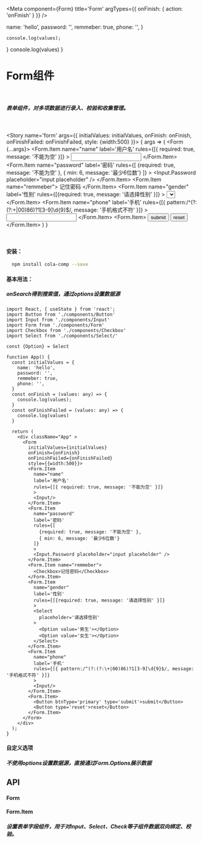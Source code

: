 

<Meta
  component={Form}
  title='Form'
  argTypes={{ onFinish: { action: 'onFinish' } }}
  />

  name: 'hello',
  password: '',
  remmeber: true,
  phone: '',
}

    console.log(values);
  }
    console.log(values)
  }

# Form组件
<br/>

##### 表单组件，对多项数据进行录入、校验和收集管理。

<br/>

<Story name='form' args={{
  initialValues: initialValues,
  onFinish: onFinish,
  onFinishFailed: onFinishFailed,
  style: {width:500}
}}>
  {
    args => (
      <Form {...args}>
        <Form.Item
          name="name" 
          label='用户名'
          rules={[{ required: true, message: '不能为空' }]}
          >
          <Input/>
        </Form.Item>
        <Form.Item 
          name="password"
          label='密码'
          rules={[
            {required: true, message: '不能为空' },
            { min: 6, message: '最少6位数'}
          ]}
          >
          <Input.Password placeholder="input placeholder" />
        </Form.Item>
        <Form.Item name="remmeber">
          <Checkbox>记住密码</Checkbox>
        </Form.Item>
        <Form.Item 
          name="gender"
          label='性别'
          rules={[{required: true, message: '请选择性别' }]}
          >
          <Select 
            placeholder='请选择性别'
          >
            <Select.Option value='男生'></Select.Option>
            <Select.Option value='女生'></Select.Option>
          </Select>
        </Form.Item>
        <Form.Item
          name="phone" 
          label='手机'
          rules={[{ pattern:/^(?:(?:\+|00)86)?1[3-9]\d{9}$/, message: '手机格式不符' }]}
          >
          <Input/>
        </Form.Item>
        <Form.Item>
          <Button btnType='primary' type='submit'>submit</Button>
          <Button type='reset'>reset</Button>
        </Form.Item>
      </Form>
    )
  }
</Story>

<br/>

#### 安装：

```sh
  npm install cola-comp --save
```
#### 基本用法：
##### onSearch得到搜索值，通过options设置数据源
```tsx
import React, { useState } from 'react';
import Button from './components/Button'
import Input from './components/Input'
import Form from './components/Form'
import Checkbox from './components/Checkbox'
import Select from './components/Select/'

const {Option} = Select

function App() {
  const initialValues = {
    name: 'hello',
    password: '',
    remmeber: true,
    phone: '',
  }
  const onFinish = (values: any) => {
    console.log(values);
  }
  const onFinishFailed = (values: any) => {
    console.log(values)
  }

  return (
    <div className="App" >
      <Form 
        initialValues={initialValues}
        onFinish={onFinish}
        onFinishFailed={onFinishFailed}
        style={{width:500}}>
        <Form.Item
          name="name" 
          label='用户名'
          rules={[{ required: true, message: '不能为空' }]}
          >
          <Input/>
        </Form.Item>
        <Form.Item 
          name="password"
          label='密码'
          rules={[
            {required: true, message: '不能为空' },
            { min: 6, message: '最少6位数'}
          ]}
          >
          <Input.Password placeholder="input placeholder" />
        </Form.Item>
        <Form.Item name="remmeber">
          <Checkbox>记住密码</Checkbox>
        </Form.Item>
        <Form.Item 
          name="gender"
          label='性别'
          rules={[{required: true, message: '请选择性别' }]}
          >
          <Select 
            placeholder='请选择性别'
          >
            <Option value='男生'></Option>
            <Option value='女生'></Option>
          </Select>
        </Form.Item>
        <Form.Item
          name="phone" 
          label='手机'
          rules={[{ pattern:/^(?:(?:\+|00)86)?1[3-9]\d{9}$/, message: '手机格式不符' }]}
          >
          <Input/>
        </Form.Item>
        <Form.Item>
          <Button btnType='primary' type='submit'>submit</Button>
          <Button type='reset'>reset</Button>
        </Form.Item>
      </Form>
    </div>
  );
}

```

#### 自定义选项
##### 不使用options设置数据源，直接通过Form.Options展示数据
<!-- 
<Canvas>
  <Story name="Form" args={{
    initialValues: initialValues,
    onFinish: onFinish,
    onFinishFailed: onFinishFailed,
    style: {width:500},
  }}>
    {args => (
      <Form {...args}
        >
        <Form.Item
          name="name" 
          label='用户名'
          rules={[{ required: true, message: '不能为空' }]}
          >
          <Input/>
        </Form.Item>
        <Form.Item 
          name="password"
          label='密码'
          rules={[
            {required: true, message: '不能为空' },
            { min: 6, message: '最少6位数'}
          ]}
          >
          <Input.Password placeholder="input placeholder" />
        </Form.Item>
        <Form.Item name="remmeber">
          <Checkbox>记住密码</Checkbox>
        </Form.Item>
        <Form.Item>
          <Button btnType='primary' type='submit'>submit</Button>
          <Button type='reset'>reset</Button>
        </Form.Item>
      </Form>
    )}
  </Story>
</Canvas> -->

## API

#### Form
<ArgsTable of={Form}/>

#### Form.Item
##### 设置表单字段组件，用于对Input、Select、Check等子组件数据双向绑定、校验。
<ArgsTable of={FormItem}/>



